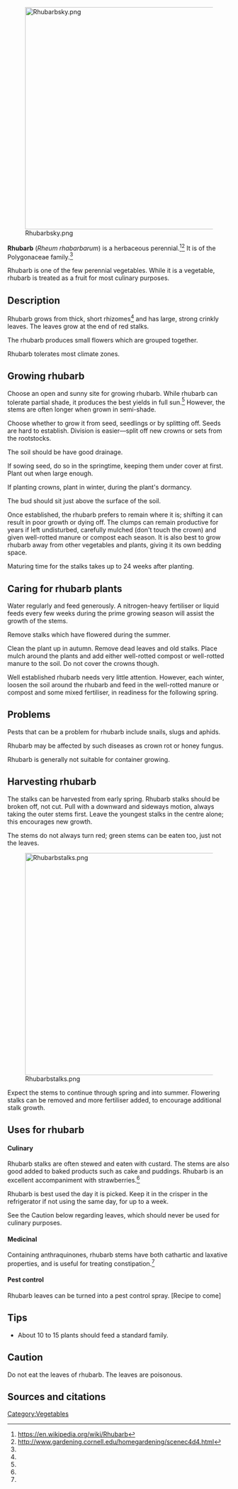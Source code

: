 [[File:Rhubarbsky.png|center|500px]]

'''Rhubarb''' (''Rheum rhabarbarum'') is a herbaceous perennial.<ref name="wp">https://en.wikipedia.org/wiki/Rhubarb</ref><ref name="Cornell">http://www.gardening.cornell.edu/homegardening/scenec4d4.html</ref> It is of the Polygonaceae family.<ref name="Cornell" /> 

Rhubarb is one of the few perennial vegetables. While it is a vegetable, rhubarb is treated as a fruit for most culinary purposes.

== Description ==
Rhubarb grows from thick, short rhizomes<ref name="wp" /> and has large, strong crinkly leaves. The leaves grow at the end of red stalks.

The rhubarb produces small flowers which are grouped together.

Rhubarb tolerates most climate zones.

== Growing rhubarb ==
Choose an open and sunny site for growing rhubarb. While rhubarb can tolerate partial shade, it produces the best yields in full sun.<ref name="Cornell" /> However, the stems are often longer when grown in semi-shade.

Choose whether to grow it from seed, seedlings or by splitting off. Seeds are hard to establish. Division is easier––split off new crowns or sets from the rootstocks.

The soil should be have good drainage.

If sowing seed, do so in the springtime, keeping them under cover at first. Plant out when large enough.

If planting crowns, plant in winter, during the plant's dormancy. 

The bud should sit just above the surface of the soil.

Once established, the rhubarb prefers to remain where it is; shifting it can result in poor growth or dying off. The clumps can remain productive for years if left undisturbed, carefully mulched (don't touch the crown) and given well-rotted manure or compost each season. It is also best to grow rhubarb away from other vegetables and plants, giving it its own bedding space.

Maturing time for the stalks takes up to 24 weeks after planting.

== Caring for rhubarb plants ==

Water regularly and feed generously. A nitrogen-heavy fertiliser or liquid feeds every few weeks during the prime growing season will assist the growth of the stems.

Remove stalks which have flowered during the summer.

Clean the plant up in autumn. Remove dead leaves and old stalks. Place mulch around the plants and add either well-rotted compost or well-rotted manure to the soil. Do not cover the crowns though.

Well established rhubarb needs very little attention. However, each winter, loosen the soil around the rhubarb and feed in the well-rotted manure or compost and some mixed fertiliser, in readiness for the following spring.

== Problems ==

Pests that can be a problem for rhubarb include snails, slugs and aphids.

Rhubarb may be affected by such diseases as crown rot or honey fungus.

Rhubarb is generally not suitable for container growing.

== Harvesting rhubarb ==

The stalks can be harvested from early spring. Rhubarb stalks should be broken off, not cut. Pull with a downward and sideways motion, always taking the outer stems first. Leave the youngest stalks in the centre alone; this encourages new growth.

The stems do not always turn red; green stems can be eaten too, just not the leaves.

[[File:Rhubarbstalks.png|center|500px]]

Expect the stems to continue through spring and into summer. Flowering stalks can be removed and more fertiliser added, to encourage additional stalk growth.

== Uses for rhubarb ==
==== Culinary ====

Rhubarb stalks are often stewed and eaten with custard. The stems are also good added to baked products such as cake and puddings. Rhubarb is an excellent accompaniment with strawberries.<ref name="Cornell" />

Rhubarb is best used the day it is picked. Keep it in the crisper in the refrigerator if not using the same day, for up to a week.

See the Caution below regarding leaves, which should never be used for culinary purposes.

==== Medicinal ====

Containing anthraquinones, rhubarb stems have both cathartic and laxative properties, and is useful for treating constipation.<ref name="wp" />

==== Pest control ====
Rhubarb leaves can be turned into a pest control spray. [Recipe to come]

== Tips ==
*About 10 to 15 plants should feed a standard family.

== Caution ==
Do not eat the leaves of rhubarb. The leaves are poisonous.

== Sources and citations ==
{{reflist}}


[[Category:Vegetables]]